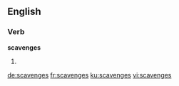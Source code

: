 
==English==

===Verb===
'''scavenges'''

# {{en-third-person singular of|scavenge}}

[[de:scavenges]]
[[fr:scavenges]]
[[ku:scavenges]]
[[vi:scavenges]]